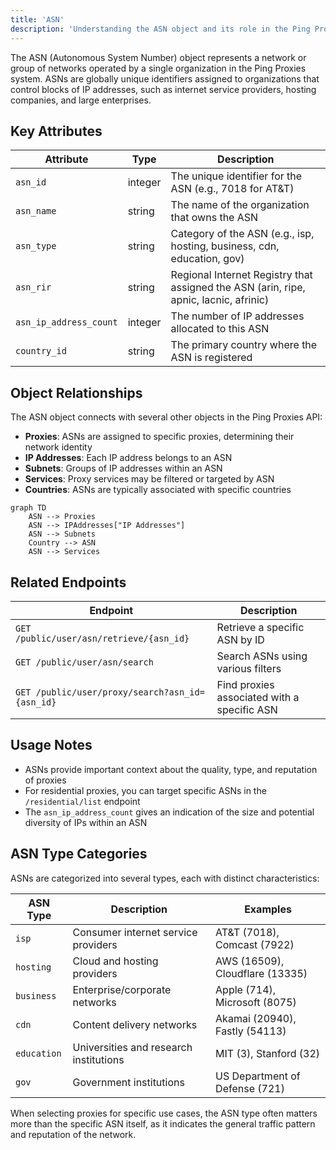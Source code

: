 ```yaml
---
title: 'ASN'
description: 'Understanding the ASN object and its role in the Ping Proxies API'
---
```


The ASN (Autonomous System Number) object represents a network or group of networks operated by a single organization in the Ping Proxies system. ASNs are globally unique identifiers assigned to organizations that control blocks of IP addresses, such as internet service providers, hosting companies, and large enterprises.

## Key Attributes

| Attribute | Type | Description |
|-----------|------|-------------|
| `asn_id` | integer | The unique identifier for the ASN (e.g., 7018 for AT&T) |
| `asn_name` | string | The name of the organization that owns the ASN |
| `asn_type` | string | Category of the ASN (e.g., isp, hosting, business, cdn, education, gov) |
| `asn_rir` | string | Regional Internet Registry that assigned the ASN (arin, ripe, apnic, lacnic, afrinic) |
| `asn_ip_address_count` | integer | The number of IP addresses allocated to this ASN |
| `country_id` | string | The primary country where the ASN is registered |

## Object Relationships

The ASN object connects with several other objects in the Ping Proxies API:

- **Proxies**: ASNs are assigned to specific proxies, determining their network identity
- **IP Addresses**: Each IP address belongs to an ASN
- **Subnets**: Groups of IP addresses within an ASN
- **Services**: Proxy services may be filtered or targeted by ASN
- **Countries**: ASNs are typically associated with specific countries

```mermaid
graph TD
    ASN --> Proxies
    ASN --> IPAddresses["IP Addresses"]
    ASN --> Subnets
    Country --> ASN
    ASN --> Services
```

## Related Endpoints

| Endpoint | Description |
|----------|-------------|
| `GET /public/user/asn/retrieve/{asn_id}` | Retrieve a specific ASN by ID |
| `GET /public/user/asn/search` | Search ASNs using various filters |
| `GET /public/user/proxy/search?asn_id={asn_id}` | Find proxies associated with a specific ASN |

## Usage Notes

- ASNs provide important context about the quality, type, and reputation of proxies
- For residential proxies, you can target specific ASNs in the `/residential/list` endpoint
- The `asn_ip_address_count` gives an indication of the size and potential diversity of IPs within an ASN

## ASN Type Categories

ASNs are categorized into several types, each with distinct characteristics:

| ASN Type | Description | Examples |
|----------|-------------|----------|
| `isp` | Consumer internet service providers | AT&T (7018), Comcast (7922) |
| `hosting` | Cloud and hosting providers | AWS (16509), Cloudflare (13335) |
| `business` | Enterprise/corporate networks | Apple (714), Microsoft (8075) |
| `cdn` | Content delivery networks | Akamai (20940), Fastly (54113) |
| `education` | Universities and research institutions | MIT (3), Stanford (32) |
| `gov` | Government institutions | US Department of Defense (721) |

When selecting proxies for specific use cases, the ASN type often matters more than the specific ASN itself, as it indicates the general traffic pattern and reputation of the network.